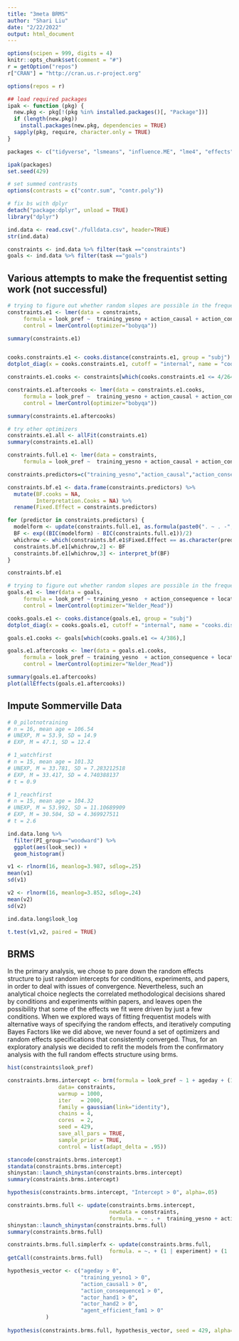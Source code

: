 ```yaml
---
title: "3meta BRMS"
author: "Shari Liu"
date: "2/22/2022"
output: html_document
---
```


```r
options(scipen = 999, digits = 4)
knitr::opts_chunk$set(comment = "#")
r = getOption("repos")
r["CRAN"] = "http://cran.us.r-project.org"

options(repos = r)

## load required packages
ipak <- function (pkg) {
  new.pkg <- pkg[!(pkg %in% installed.packages()[, "Package"])]
  if (length(new.pkg)) 
    install.packages(new.pkg, dependencies = TRUE)
  sapply(pkg, require, character.only = TRUE)
}

packages <- c("tidyverse", "lsmeans", "influence.ME", "lme4", "effects", "lmerTest", "cowplot", "irr", "simr", "patchwork", "wesanderson", "devtools", "effectsize", "mice", "rstan", "brms", "bayestestR", "rstanarm", "shinystan")

ipak(packages)
set.seed(429)

# set summed contrasts
options(contrasts = c("contr.sum", "contr.poly")) 

# fix bs with dplyr 
detach("package:dplyr", unload = TRUE)
library("dplyr")
```

```r
ind.data <- read.csv("./fulldata.csv", header=TRUE)
str(ind.data)

constraints <- ind.data %>% filter(task =="constraints")
goals <- ind.data %>% filter(task =="goals")

```

## Various attempts to make the frequentist setting work (not successful)
```r

# trying to figure out whether random slopes are possible in the frequentist setting
constraints.e1 <- lmer(data = constraints,
     formula = look_pref ~  training_yesno + action_causal + action_consequence + actor_hand + agent_efficient_fam + scale(ageday)  + (1+experiment|paper), 
     control = lmerControl(optimizer="bobyqa"))

summary(constraints.e1)


cooks.constraints.e1 <- cooks.distance(constraints.e1, group = "subj")
dotplot_diag(x = cooks.constraints.e1, cutoff = "internal", name = "cooks.distance",  index=constraints$subj) + ylab("Cook's distance") + xlab("subjID")

constraints.e1.cooks <- constraints[which(cooks.constraints.e1 <= 4/264),]

constraints.e1.aftercooks <- lmer(data = constraints.e1.cooks,
     formula = look_pref ~  training_yesno + action_causal + action_consequence + actor_hand + agent_efficient_fam + scale(ageday)  + (1+experiment|paper), 
     control = lmerControl(optimizer="bobyqa"))

summary(constraints.e1.aftercooks)

# try other optimizers
constraints.e1.all <- allFit(constraints.e1)
summary(constraints.e1.all)
```

```r
constraints.full.e1 <- lmer(data = constraints,
     formula = look_pref ~  training_yesno + action_causal + action_consequence + actor_hand + agent_efficient_fam + scale(ageday) + (1+experiment|paper), REML=FALSE, lmerControl(optimizer="bobyqa")) # REML set to false to enable model comparison via likelihood methods, change optimizer to Nelder Mead to deal with failures to converge

constraints.predictors=c("training_yesno","action_causal","action_consequence","actor_hand","agent_efficient_fam","ageday")

constraints.bf.e1 <- data.frame(constraints.predictors) %>%
  mutate(BF.cooks = NA,
         Interpretation.Cooks = NA) %>%
  rename(Fixed.Effect = constraints.predictors)

for (predictor in constraints.predictors) {
  modelform <- update(constraints.full.e1, as.formula(paste0(". ~ . -",predictor)))
  BF <- exp((BIC(modelform) - BIC(constraints.full.e1))/2)
  whichrow <- which(constraints.bf.e1$Fixed.Effect == as.character(predictor))
  constraints.bf.e1[whichrow,2] <- BF
  constraints.bf.e1[whichrow,3] <- interpret_bf(BF)
}

constraints.bf.e1
```

```r
# trying to figure out whether random slopes are possible in the frequentist setting
goals.e1 <- lmer(data = goals,
     formula = look_pref ~ training_yesno  + action_consequence + location_object_goal_ambiguous + agent + bothobjects_present_visible_fam +  scale(ageday)  + (1+experiment|paper), 
     control = lmerControl(optimizer="Nelder_Mead"))

cooks.goals.e1 <- cooks.distance(goals.e1, group = "subj")
dotplot_diag(x = cooks.goals.e1, cutoff = "internal", name = "cooks.distance",  index=goals$subj) + ylab("Cook's distance") + xlab("subjID")

goals.e1.cooks <- goals[which(cooks.goals.e1 <= 4/386),]

goals.e1.aftercooks <- lmer(data = goals.e1.cooks,
     formula = look_pref ~ training_yesno  + action_consequence + location_object_goal_ambiguous + agent + bothobjects_present_visible_fam +  scale(ageday)  + (1+experiment|paper), 
     control = lmerControl(optimizer="Nelder_Mead"))

summary(goals.e1.aftercooks)
plot(allEffects(goals.e1.aftercooks))
```

## Impute Sommerville Data
```r

# 0_pilotnotraining
# n = 16, mean age = 106.54
# UNEXP, M = 53.9, SD = 14.9
# EXP, M = 47.1, SD = 12.4

# 1_watchfirst
# n = 15, mean age = 101.32
# UNEXP, M = 33.781, SD = 7.283212518
# EXP, M = 33.417, SD = 4.740388137
# t = 0.9

# 1_reachfirst
# n = 15, mean age = 104.32
# UNEXP, M = 53.992, SD = 11.10689909
# EXP, M = 30.504, SD = 4.369927511
# t = 2.6

ind.data.long %>%
  filter(PI_group=="woodward") %>%
  ggplot(aes(look_sec)) +
  geom_histogram()

v1 <- rlnorm(16, meanlog=3.987, sdlog=.25)
mean(v1)
sd(v1)

v2 <- rlnorm(16, meanlog=3.852, sdlog=.24)
mean(v2)
sd(v2)

ind.data.long$look_log

t.test(v1,v2, paired = TRUE)
```

## BRMS
In the primary analysis, we chose to pare down the random effects structure to just random intercepts for conditions, experiments, and papers, in order to deal with issues of convergence. Nevertheless, such an analytical choice neglects the correlated methodological decisions shared by conditions and experiments within papers, and leaves open the possibility that some of the effects we fit were driven by just a few conditions. When we explored ways of fitting frequentist models with alternative ways of specifying the random effects, and iteratively computing Bayes Factors like we did above, we never found a set of optimizers and random effects specifications that consistently converged. Thus, for an exploratory analysis we decided to refit the models from the confirmatory analysis with the full random effects structure using brms. 

```r
hist(constraints$look_pref)

constraints.brms.intercept <- brm(formula = look_pref ~ 1 + ageday + (1|condition) + (1+condition|experiment) + (1+condition|paper),
                data= constraints, 
                warmup = 1000, 
                iter   = 2000, 
                family = gaussian(link="identity"),
                chains = 4, 
                cores  = 2,
                seed = 429,
                save_all_pars = TRUE,
                sample_prior = TRUE,
                control = list(adapt_delta = .95))

stancode(constraints.brms.intercept)
standata(constraints.brms.intercept)
shinystan::launch_shinystan(constraints.brms.intercept)
summary(constraints.brms.intercept)

hypothesis(constraints.brms.intercept, "Intercept > 0", alpha=.05)

constraints.brms.full <- update(constraints.brms.intercept, 
                                newdata = constraints,
                                formula. = ~ . +  training_yesno + action_causal + action_consequence + actor_hand + agent_efficient_fam)
shinystan::launch_shinystan(constraints.brms.full)
summary(constraints.brms.full)

constraints.brms.full.simplerfx <- update(constraints.brms.full, 
                                formula. = ~. + (1 | experiment) + (1 | paper))
getCall(constraints.brms.full)

hypothesis_vector <- c("ageday > 0",
                       "training_yesno1 > 0",
                       "action_causal1 > 0",
                       "action_consequence1 > 0",
                       "actor_hand1 > 0",
                       "actor_hand2 > 0", 
                       "agent_efficient_fam1 > 0"
            )
  
hypothesis(constraints.brms.full, hypothesis_vector, seed = 429, alpha=.05)

```

